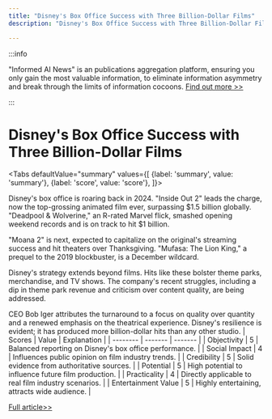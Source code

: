 ```yaml
---
title: "Disney's Box Office Success with Three Billion-Dollar Films"
description: "Disney's Box Office Success with Three Billion-Dollar Films"

---
```



:::info

"Informed AI News" is an publications aggregation platform, ensuring you only gain the most valuable information, to eliminate information asymmetry and break through the limits of information cocoons.  [Find out more >>](/)

:::

# Disney's Box Office Success with Three Billion-Dollar Films


<Tabs
	defaultValue="summary"
	values={[
	{label: 'summary', value: 'summary'},
	{label: 'score', value: 'score'},
]}>
<TabItem value="summary">


Disney's box office is roaring back in 2024. "Inside Out 2" leads the charge, now the top-grossing animated film ever, surpassing $1.5 billion globally. "Deadpool & Wolverine," an R-rated Marvel flick, smashed opening weekend records and is on track to hit $1 billion.

"Moana 2" is next, expected to capitalize on the original's streaming success and hit theaters over Thanksgiving. "Mufasa: The Lion King," a prequel to the 2019 blockbuster, is a December wildcard.

Disney's strategy extends beyond films. Hits like these bolster theme parks, merchandise, and TV shows. The company's recent struggles, including a dip in theme park revenue and criticism over content quality, are being addressed.

CEO Bob Iger attributes the turnaround to a focus on quality over quantity and a renewed emphasis on the theatrical experience. Disney's resilience is evident; it has produced more billion-dollar hits than any other studio.
</TabItem>
<TabItem value="score">
	| Scores     | Value   | Explanation |
	| -------- | ------- | ------- |
	| Objectivity  | 5    | Balanced reporting on Disney's box office performance.    |
	| Social Impact | 4     | Influences public opinion on film industry trends.    |
	| Credibility    | 5    | Solid evidence from authoritative sources.    |
	| Potential    | 5    | High potential to influence future film production.    |
	| Practicality    | 4    | Directly applicable to real film industry scenarios.    |
	| Entertainment Value    | 5    | Highly entertaining, attracts wide audience.    |
</TabItem>
</Tabs>

[Full article>>](https://www.cnbc.com/2024/08/08/3-disney-films-could-top-1-billion-at-box-office-this-year.html)
